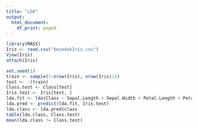 ```yaml
---
title: "LDA"
output:
  html_document:
    df_print: paged
---
```


```r
library(MASS)
Iris <- read.csv("bezedekIris.csv")
View(Iris)
attach(Iris)
```

```r
set.seed(1)
train <- sample(1:nrow(Iris), nrow(Iris)/2)
test <- -(train)
Class.test <- Class[test]
Iris.test <- Iris[test, ]
lda.fit <- lda(Class ~ Sepal.Length + Sepal.Width + Petal.Length + Petal.Width, data = Iris)
lda.pred <- predict(lda.fit, Iris.test)
lda.class <- lda.pred$class
table(lda.class, Class.test)
mean(lda.class != Class.test)
```


